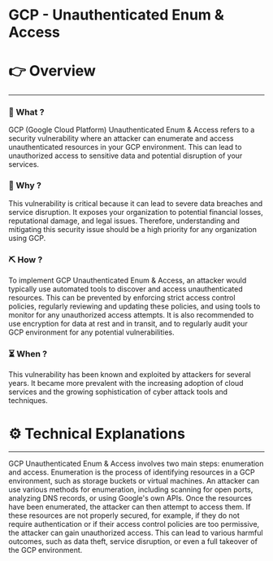 # GCP - Unauthenticated Enum & Access


# 👉 Overview

---

### 👀 What ?

GCP (Google Cloud Platform) Unauthenticated Enum & Access refers to a security vulnerability where an attacker can enumerate and access unauthenticated resources in your GCP environment. This can lead to unauthorized access to sensitive data and potential disruption of your services.


### 🧐 Why ?

This vulnerability is critical because it can lead to severe data breaches and service disruption. It exposes your organization to potential financial losses, reputational damage, and legal issues. Therefore, understanding and mitigating this security issue should be a high priority for any organization using GCP.


### ⛏️ How ?

To implement GCP Unauthenticated Enum & Access, an attacker would typically use automated tools to discover and access unauthenticated resources. This can be prevented by enforcing strict access control policies, regularly reviewing and updating these policies, and using tools to monitor for any unauthorized access attempts. It is also recommended to use encryption for data at rest and in transit, and to regularly audit your GCP environment for any potential vulnerabilities.


### ⏳ When ?

This vulnerability has been known and exploited by attackers for several years. It became more prevalent with the increasing adoption of cloud services and the growing sophistication of cyber attack tools and techniques.


# ⚙️ Technical Explanations

---

GCP Unauthenticated Enum & Access involves two main steps: enumeration and access. Enumeration is the process of identifying resources in a GCP environment, such as storage buckets or virtual machines. An attacker can use various methods for enumeration, including scanning for open ports, analyzing DNS records, or using Google's own APIs. Once the resources have been enumerated, the attacker can then attempt to access them. If these resources are not properly secured, for example, if they do not require authentication or if their access control policies are too permissive, the attacker can gain unauthorized access. This can lead to various harmful outcomes, such as data theft, service disruption, or even a full takeover of the GCP environment.
